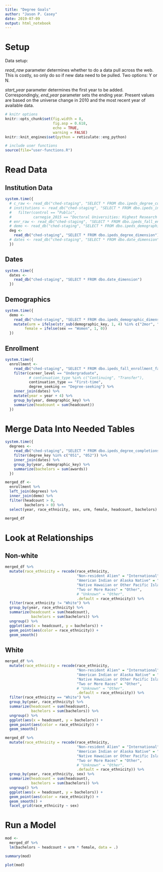 ```yaml
---
title: "Degree Goals"
author: "Jason P. Casey"
date: 2019-07-09
output: html_notebook
---
```


# Setup

Data setup:

_read_raw_ parameter determines whether to do a data pull across the web.  This is costly, so only do so if new data need to be pulled.  Two options: Y or N.

_start_year_ parameter determines the first year to be added.  Correspondingly,
_end_year_ parameter sets the ending year.  Present values are based on the universe change in 2010 and the most recent year of available data.

```r
# knitr options
knitr::opts_chunk$set(fig.width = 8,
                      fig.asp = 0.618,
                      echo = TRUE,
                      warning = FALSE)
knitr::knit_engines$set(python = reticulate::eng_python)

# include user functions
source(file="user-functions.R")

```

# Read Data

## Institution Data

```r
system.time({
  # c_raw <- read_db("ched-staging", "SELECT * FROM dbo.ipeds_degree_completions_fact")
  # institutions <- read_db("ched-staging", "SELECT * FROM dbo.ipeds_institution_dimension") %>%
  #   filter(control == "Public",
  #          carnegie_2015 == "Doctoral Universities: Highest Research Activity")
  # enr_raw <- read_db("ched-staging", "SELECT * FROM dbo.ipeds_fall_enrollment_fact WHERE headcount > 0")
  # demo <- read_db("ched-staging", "SELECT * FROM dbo.ipeds_demographic_dimension")
  deg <- 
    read_db("ched-staging", "SELECT * FROM dbo.ipeds_degree_dimension")
  # dates <- read_db("ched-staging", "SELECT * FROM dbo.date_dimension")
  })
```

## Dates

```r
system.time({
  dates <- 
    read_db("ched-staging", "SELECT * FROM dbo.date_dimension")
  })
```

## Demographics

```r
system.time({
  demo <- 
    read_db("ched-staging", "SELECT * FROM dbo.ipeds_demographic_dimension") %>%
    mutate(urm = ifelse(str_sub(demographic_key, 1, 4) %in% c("2mor", "aian", "bkaa", "hisp", "nhpi"), 1, 0),
         female = ifelse(sex == "Women", 1, 0))
  })
```

## Enrollment

```r
system.time({
  enrollment <- 
    read_db("ched-staging", "SELECT * FROM dbo.ipeds_fall_enrollment_fact WHERE unitid = 181464") %>%
    filter(career_level == "Undergraduate",
           # continuation_type %in% c("Continuing", "Transfer"),
           continuation_type == "First-time",
           degree_seeking == "Degree-seeking") %>%
    inner_join(dates) %>%
    mutate(year = year + 4) %>%
    group_by(year, demographic_key) %>%
    summarize(headcount = sum(headcount))
  })

```

# Merge Data Into Needed Tables

```r
system.time({
  degrees <- 
    read_db("ched-staging", "SELECT * FROM dbo.ipeds_degree_completions_fact WHERE unitid = 181464") %>%
    filter(degree_key %in% c("051", "052")) %>%
    inner_join(dates) %>%
    group_by(year, demographic_key) %>%
    summarize(bachelors = sum(awards))
  })

```

```r
merged_df <-
  enrollment %>%
  left_join(degrees) %>%
  inner_join(demo) %>%
  filter(headcount > 0,
         bachelors > 0) %>%
  select(year, race_ethnicity, sex, urm, female, headcount, bachelors)

merged_df
```

# Look at Relationships

## Non-white

```r
merged_df %>%
  mutate(race_ethnicity = recode(race_ethnicity,
                                 "Non-resident Alien" = "International",
                                 "American Indian or Alaska Native" = "Other",
                                 "Native Hawaiian or Other Pacific Islander" = "Other",
                                 "Two or More Races" = "Other",
                                 # "Unknown" = "Other",
                                 .default = race_ethnicity)) %>%
  filter(race_ethnicity != "White") %>%
  group_by(year, race_ethnicity) %>%
  summarize(headcount = sum(headcount),
            bachelors = sum(bachelors)) %>%
  ungroup() %>%
  ggplot(aes(x = headcount, y = bachelors)) +
  geom_point(aes(color = race_ethnicity)) +
  geom_smooth()
```

## White

```r
merged_df %>%
  mutate(race_ethnicity = recode(race_ethnicity,
                                 "Non-resident Alien" = "International",
                                 "American Indian or Alaska Native" = "Other",
                                 "Native Hawaiian or Other Pacific Islander" = "Other",
                                 "Two or More Races" = "Other",
                                 # "Unknown" = "Other",
                                 .default = race_ethnicity)) %>%
  filter(race_ethnicity == "White") %>%
  group_by(year, race_ethnicity) %>%
  summarize(headcount = sum(headcount),
            bachelors = sum(bachelors)) %>%
  ungroup() %>%
  ggplot(aes(x = headcount, y = bachelors)) +
  geom_point(aes(color = race_ethnicity)) +
  geom_smooth()
```

```r
merged_df %>%
  mutate(race_ethnicity = recode(race_ethnicity,
                                 "Non-resident Alien" = "International",
                                 "American Indian or Alaska Native" = "Other",
                                 "Native Hawaiian or Other Pacific Islander" = "Other",
                                 "Two or More Races" = "Other",
                                 # "Unknown" = "Other",
                                 .default = race_ethnicity)) %>%
  group_by(year, race_ethnicity, sex) %>%
  summarize(headcount = sum(headcount),
            bachelors = sum(bachelors)) %>%
  ungroup() %>%
  ggplot(aes(x = headcount, y = bachelors)) +
  geom_point(aes(color = race_ethnicity)) +
  geom_smooth() +
  facet_grid(race_ethnicity ~ sex)

```

# Run a Model

```r
mod <- 
  merged_df %>%
  lm(bachelors ~ headcount + urm * female, data = .)

summary(mod)
```

```r
plot(mod)
```

